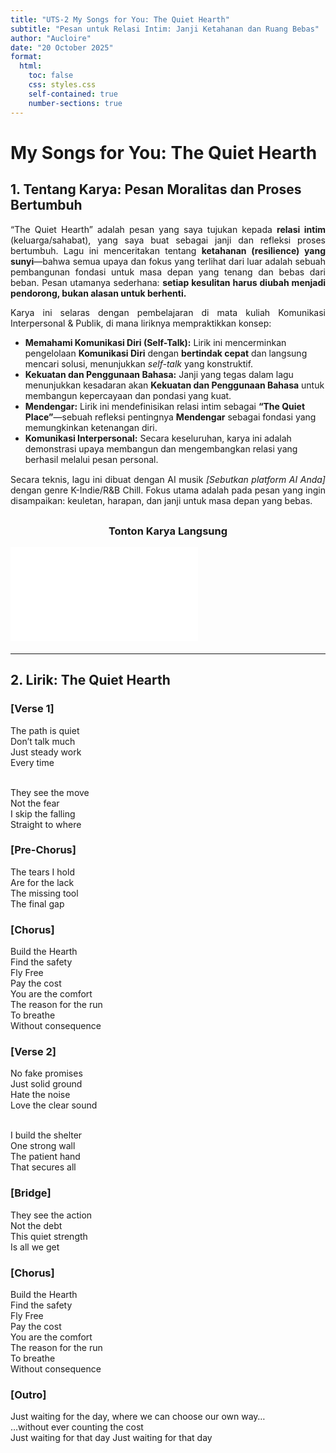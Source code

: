 ```yaml
---
title: "UTS-2 My Songs for You: The Quiet Hearth"
subtitle: "Pesan untuk Relasi Intim: Janji Ketahanan dan Ruang Bebas"
author: "Aucloire"
date: "20 October 2025"
format: 
  html:
    toc: false
    css: styles.css 
    self-contained: true
    number-sections: true
---
```


# My Songs for You: The Quiet Hearth {.unnumbered}

## 1. Tentang Karya: Pesan Moralitas dan Proses Bertumbuh {.unnumbered}

<p style="text-align: justify;">
“The Quiet Hearth” adalah pesan yang saya tujukan kepada **relasi intim** (keluarga/sahabat), yang saya buat sebagai janji dan refleksi proses bertumbuh. Lagu ini menceritakan tentang **ketahanan (resilience) yang sunyi**—bahwa semua upaya dan fokus yang terlihat dari luar adalah sebuah pembangunan fondasi untuk masa depan yang tenang dan bebas dari beban. Pesan utamanya sederhana: **setiap kesulitan harus diubah menjadi pendorong, bukan alasan untuk berhenti.**
</p>

<p style="text-align: justify;">
Karya ini selaras dengan pembelajaran di mata kuliah Komunikasi Interpersonal & Publik, di mana liriknya mempraktikkan konsep:
</p>

<ul>
    <li>**Memahami Komunikasi Diri (Self-Talk):** Lirik ini mencerminkan pengelolaan **Komunikasi Diri** dengan **bertindak cepat** dan langsung mencari solusi, menunjukkan *self-talk* yang konstruktif.</li>
    <li>**Kekuatan dan Penggunaan Bahasa:** Janji yang tegas dalam lagu menunjukkan kesadaran akan **Kekuatan dan Penggunaan Bahasa** untuk membangun kepercayaan dan pondasi yang kuat.</li>
    <li>**Mendengar:** Lirik ini mendefinisikan relasi intim sebagai **"The Quiet Place"**—sebuah refleksi pentingnya **Mendengar** sebagai fondasi yang memungkinkan ketenangan diri.</li>
    <li>**Komunikasi Interpersonal:** Secara keseluruhan, karya ini adalah demonstrasi upaya membangun dan mengembangkan relasi yang berhasil melalui pesan personal.</li>
</ul>

<p style="text-align: justify; margin-top: 15px;">
Secara teknis, lagu ini dibuat dengan AI musik *[Sebutkan platform AI Anda]* dengan genre K-Indie/R&B Chill. Fokus utama adalah pada pesan yang ingin disampaikan: keuletan, harapan, dan janji untuk masa depan yang bebas.
</p>

<h3 style="text-align: center; margin-top: 30px;">Tonton Karya Langsung</h3>
<div class="ratio ratio-16x9" style="margin-bottom: 20px;">
  <iframe src="[PASTE LINK EMBED YOUTUBE ANDA DI SINI]" 
          title="YouTube video player" 
          frameborder="0" 
          allow="accelerometer; autoplay; clipboard-write; encrypted-media; gyroscope; picture-in-picture" 
          allowfullscreen>
  </iframe>
</div>
<hr>

## 2. Lirik: The Quiet Hearth {.unnumbered}

### **[Verse 1]**
The path is quiet <br>
Don't talk much<br>
Just steady work<br>
Every time<br><br>

They see the move<br>
Not the fear<br>
I skip the falling<br>
Straight to where<br>

### **[Pre-Chorus]**
The tears I hold<br>
Are for the lack<br>
The missing tool<br>
The final gap<br>

### **[Chorus]**
Build the Hearth<br>
Find the safety<br>
Fly Free<br>
Pay the cost<br>
You are the comfort<br>
The reason for the run<br>
To breathe<br>
Without consequence<br>

### **[Verse 2]**
No fake promises<br>
Just solid ground<br>
Hate the noise<br>
Love the clear sound<br><br>

I build the shelter<br>
One strong wall<br>
The patient hand<br>
That secures all<br>

### **[Bridge]**
They see the action<br>
Not the debt<br>
This quiet strength<br>
Is all we get<br>
 
### **[Chorus]**
Build the Hearth<br>
Find the safety<br>
Fly Free<br>
Pay the cost<br>
You are the comfort<br>
The reason for the run<br>
To breathe<br>
Without consequence<br>

### **[Outro]**
Just waiting for the day, where we can choose our own way...<br>
...without ever counting the cost<br>
Just waiting for that day
Just waiting for that day
